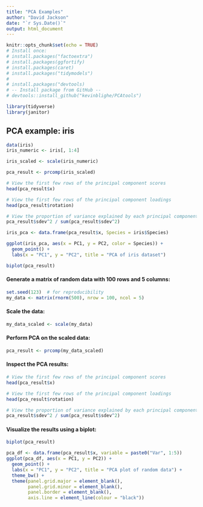 ```yaml
---
title: "PCA Examples"
author: "David Jackson"
date: "`r Sys.Date()`"
output: html_document
---
```


```r
knitr::opts_chunk$set(echo = TRUE)
# Install once:
# install.packages("factoextra")
# install.packages(ggfortify)
# install.packages(caret)
# install.packages("tidymodels")
#
# install.packages("devtools)
# -- Install package from GitHub --
# devtools::install_github("kevinblighe/PCAtools")

library(tidyverse)
library(janitor)
```

## PCA example: iris

```r
data(iris)
iris_numeric <- iris[, 1:4]
```
```r
iris_scaled <- scale(iris_numeric)

```
```r
pca_result <- prcomp(iris_scaled)

```
```r
# View the first few rows of the principal component scores
head(pca_result$x)

# View the first few rows of the principal component loadings
head(pca_result$rotation)

# View the proportion of variance explained by each principal component
pca_result$sdev^2 / sum(pca_result$sdev^2)
```
```r
iris_pca <- data.frame(pca_result$x, Species = iris$Species)

ggplot(iris_pca, aes(x = PC1, y = PC2, color = Species)) +
  geom_point() +
  labs(x = "PC1", y = "PC2", title = "PCA of iris dataset")

```


```r
biplot(pca_result)
```

#### Generate a matrix of random data with 100 rows and 5 columns:

```r
set.seed(123)  # for reproducibility
my_data <- matrix(rnorm(500), nrow = 100, ncol = 5)

```
#### Scale the data:

```r
my_data_scaled <- scale(my_data)

```

#### Perform PCA on the scaled data:

```r
pca_result <- prcomp(my_data_scaled)

```
#### Inspect the PCA results:

```r
# View the first few rows of the principal component scores
head(pca_result$x)

# View the first few rows of the principal component loadings
head(pca_result$rotation)

# View the proportion of variance explained by each principal component
pca_result$sdev^2 / sum(pca_result$sdev^2)

```
#### Visualize the results using a biplot:

```r
biplot(pca_result)

```
```r
pca_df <- data.frame(pca_result$x, variable = paste0("Var", 1:5))
ggplot(pca_df, aes(x = PC1, y = PC2)) +
  geom_point() +
  labs(x = "PC1", y = "PC2", title = "PCA plot of random data") +
  theme_bw() +
  theme(panel.grid.major = element_blank(),
        panel.grid.minor = element_blank(),
        panel.border = element_blank(),
        axis.line = element_line(colour = "black"))

```





